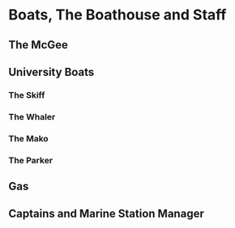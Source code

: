 # Boats, The Boathouse and Staff

## The McGee

## University Boats

### The Skiff

### The Whaler

### The Mako

### The Parker

## Gas

## Captains and Marine Station Manager

